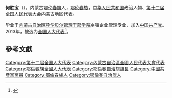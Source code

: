 '''何胜宝'''（{{bd|1967年||}}），内蒙古[[鄂伦春旗|鄂伦春旗]]人，[[鄂伦春族|鄂伦春族]]，[[中华人民共和国|中华人民共和国]]政治人物、[[第十二届全国人民代表大会|第十二届全国人民代表大会]]内蒙古地区代表。

毕业于[[内蒙古自治区呼伦贝尔管理干部学院|内蒙古自治区呼伦贝尔管理干部学院]]乡镇企业管理专业，加入[[中国共产党|中国共产党]]。2013年，被选为[[全国人大代表|全国人大代表]]<ref>{{cite news|title=全国人大代表信息-何胜宝|url= http://210.82.31.1:8084/delegate/viewDelegate.action?dbid=120323|accessdate=2013-03-28|newspaper=全国人大网}}{{Dead link|date=2019年12月 |bot=InternetArchiveBot |fix-attempted=yes }}</ref>。

==參考文獻==
{{reflist}}
{{中国政治人物小作品}}
{{DEFAULTSORT:H何}}
[[Category:第十二届全国人大代表|Category:第十二届全国人大代表]]
[[Category:內蒙古自治區全國人民代表大會代表|Category:內蒙古自治區全國人民代表大會代表]]
[[Category:鄂倫春族全國人大代表|Category:鄂倫春族全國人大代表]]
[[Category:鄂倫春自治旗旗長|Category:鄂倫春自治旗旗長]]
[[Category:中國共產黨黨員|Category:中國共產黨黨員]]
[[Category:鄂倫春族人|Category:鄂倫春族人]]
[[Category:鄂倫春自治旗人|Category:鄂倫春自治旗人]]